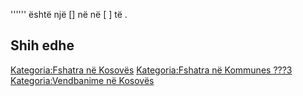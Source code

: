 {{Fshat në 
 | Emri                = Veliko Ropotovo
 | Emri (Rasa dhanore) = Veliko Ropotovo
 | Figura              = 
 | Shteti              = Kosovës
 | Komuna              = ???3
 | Kodi postar         = 
 | Sipërfaqja          = 
 | Popullsia           = 
 | Regj. i popullsisë  = 
 | Dend. e popullsisë  = 
 | Faqja zyrtare       = 
 <!--- Koordinatat ----> 
 | Gjerësia            = 
 | Gjatësia            = 
 | Lartësia            = 
}}
'''''' është një [] në [[  ]] në [  ] të [[  ]].

<!-- == Gjeografia == -->
<!-- == Historia == -->
<!-- == Demografia == -->
== Shih edhe ==
{{Komuna ???3}}
{{Kosovo-Administrata-Cung}}

[[Kategoria:Fshatra në Kosovës]]
[[Kategoria:Fshatra në Kommunes ???3]]
[[Kategoria:Vendbanime në Kosovës]]